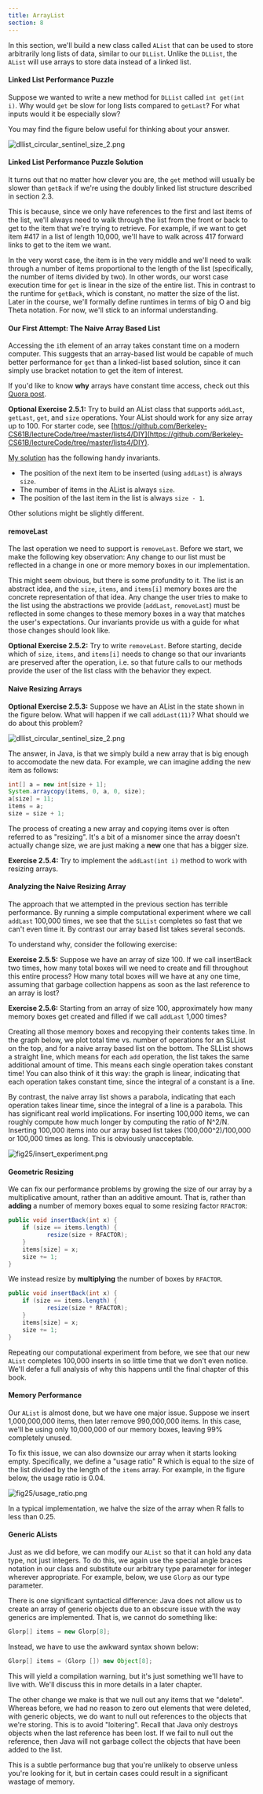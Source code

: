 ```yaml
---
title: ArrayList
section: 8
---
```


In this section, we'll build a new class called `AList` that can be used to store arbitrarily long lists of data, similar to our `DLList`. Unlike the `DLList`, the `AList` will use arrays to store data instead of a linked list.

#### Linked List Performance Puzzle <a href="#linked-list-performance-puzzle" id="linked-list-performance-puzzle"></a>

Suppose we wanted to write a new method for `DLList` called `int get(int i)`. Why would `get` be slow for long lists compared to `getLast`? For what inputs would it be especially slow?

You may find the figure below useful for thinking about your answer.

![dllist\_circular\_sentinel\_size\_2.png](https://joshhug.gitbooks.io/hug61b/content/chap2/fig23/dllist_circular_sentinel_size_2.png)

#### Linked List Performance Puzzle Solution <a href="#linked-list-performance-puzzle-solution" id="linked-list-performance-puzzle-solution"></a>

It turns out that no matter how clever you are, the `get` method will usually be slower than `getBack` if we're using the doubly linked list structure described in section 2.3.

This is because, since we only have references to the first and last items of the list, we'll always need to walk through the list from the front or back to get to the item that we're trying to retrieve. For example, if we want to get item #417 in a list of length 10,000, we'll have to walk across 417 forward links to get to the item we want.

In the very worst case, the item is in the very middle and we'll need to walk through a number of items proportional to the length of the list (specifically, the number of items divided by two). In other words, our worst case execution time for `get` is linear in the size of the entire list. This in contrast to the runtime for `getBack`, which is constant, no matter the size of the list. Later in the course, we'll formally define runtimes in terms of big O and big Theta notation. For now, we'll stick to an informal understanding.

#### Our First Attempt: The Naive Array Based List <a href="#our-first-attempt-the-naive-array-based-list" id="our-first-attempt-the-naive-array-based-list"></a>

Accessing the `i`th element of an array takes constant time on a modern computer. This suggests that an array-based list would be capable of much better performance for `get` than a linked-list based solution, since it can simply use bracket notation to get the item of interest.

If you'd like to know **why** arrays have constant time access, check out this [Quora post](https://www.quora.com/Why-does-accessing-an-array-element-take-constant-time).

**Optional Exercise 2.5.1:** Try to build an AList class that supports `addLast`, `getLast`, `get`, and `size` operations. Your AList should work for any size array up to 100. For starter code, see [https://github.com/Berkeley-CS61B/lectureCode/tree/master/lists4/DIY](https://github.com/Berkeley-CS61B/lectureCode/tree/master/lists4/DIY).

[My solution](https://github.com/Berkeley-CS61B/lectureCode/tree/master/lists4/naive) has the following handy invariants.

* The position of the next item to be inserted (using `addLast`) is always `size`.
* The number of items in the AList is always `size`.
* The position of the last item in the list is always `size - 1`.

Other solutions might be slightly different.

#### removeLast <a href="#removelast" id="removelast"></a>

The last operation we need to support is `removeLast`. Before we start, we make the following key observation: Any change to our list must be reflected in a change in one or more memory boxes in our implementation.

This might seem obvious, but there is some profundity to it. The list is an abstract idea, and the `size`, `items`, and `items[i]` memory boxes are the concrete representation of that idea. Any change the user tries to make to the list using the abstractions we provide (`addLast`, `removeLast`) must be reflected in some changes to these memory boxes in a way that matches the user's expectations. Our invariants provide us with a guide for what those changes should look like.

**Optional Exercise 2.5.2:** Try to write `removeLast`. Before starting, decide which of `size`, `items`, and `items[i]` needs to change so that our invariants are preserved after the operation, i.e. so that future calls to our methods provide the user of the list class with the behavior they expect.

#### Naive Resizing Arrays <a href="#naive-resizing-arrays" id="naive-resizing-arrays"></a>

**Optional Exercise 2.5.3:** Suppose we have an AList in the state shown in the figure below. What will happen if we call `addLast(11)`? What should we do about this problem?

![dllist\_circular\_sentinel\_size\_2.png](https://joshhug.gitbooks.io/hug61b/content/chap2/fig25/full_naive_alist.png)

The answer, in Java, is that we simply build a new array that is big enough to accomodate the new data. For example, we can imagine adding the new item as follows:

```java
int[] a = new int[size + 1];
System.arraycopy(items, 0, a, 0, size);
a[size] = 11;
items = a;
size = size + 1;
```

The process of creating a new array and copying items over is often referred to as "resizing". It's a bit of a misnomer since the array doesn't actually change size, we are just making a **new** one that has a bigger size.

**Exercise 2.5.4:** Try to implement the `addLast(int i)` method to work with resizing arrays.

#### Analyzing the Naive Resizing Array <a href="#analyzing-the-naive-resizing-array" id="analyzing-the-naive-resizing-array"></a>

The approach that we attempted in the previous section has terrible performance. By running a simple computational experiment where we call `addLast` 100,000 times, we see that the `SLList` completes so fast that we can't even time it. By contrast our array based list takes several seconds.

To understand why, consider the following exercise:

**Exercise 2.5.5:** Suppose we have an array of size 100. If we call insertBack two times, how many total boxes will we need to create and fill throughout this entire process? How many total boxes will we have at any one time, assuming that garbage collection happens as soon as the last reference to an array is lost?

**Exercise 2.5.6:** Starting from an array of size 100, approximately how many memory boxes get created and filled if we call `addLast` 1,000 times?

Creating all those memory boxes and recopying their contents takes time. In the graph below, we plot total time vs. number of operations for an SLList on the top, and for a naive array based list on the bottom. The SLList shows a straight line, which means for each `add` operation, the list takes the same additional amount of time. This means each single operation takes constant time! You can also think of it this way: the graph is linear, indicating that each operation takes constant time, since the integral of a constant is a line.

By contrast, the naive array list shows a parabola, indicating that each operation takes linear time, since the integral of a line is a parabola. This has significant real world implications. For inserting 100,000 items, we can roughly compute how much longer by computing the ratio of N^2/N. Inserting 100,000 items into our array based list takes (100,000^2)/100,000 or 100,000 times as long. This is obviously unacceptable.

![fig25/insert\_experiment.png](https://joshhug.gitbooks.io/hug61b/content/chap2/fig25/insert_experiment.png)

#### Geometric Resizing <a href="#geometric-resizing" id="geometric-resizing"></a>

We can fix our performance problems by growing the size of our array by a multiplicative amount, rather than an additive amount. That is, rather than **adding** a number of memory boxes equal to some resizing factor `RFACTOR`:

```java
public void insertBack(int x) {
    if (size == items.length) {
           resize(size + RFACTOR);
    }
    items[size] = x;
    size += 1;
}
```

We instead resize by **multiplying** the number of boxes by `RFACTOR`.

```java
public void insertBack(int x) {
    if (size == items.length) {
           resize(size * RFACTOR);
    }
    items[size] = x;
    size += 1;
}
```

Repeating our computational experiment from before, we see that our new `AList` completes 100,000 inserts in so little time that we don't even notice. We'll defer a full analysis of why this happens until the final chapter of this book.

#### Memory Performance <a href="#memory-performance" id="memory-performance"></a>

Our `AList` is almost done, but we have one major issue. Suppose we insert 1,000,000,000 items, then later remove 990,000,000 items. In this case, we'll be using only 10,000,000 of our memory boxes, leaving 99% completely unused.

To fix this issue, we can also downsize our array when it starts looking empty. Specifically, we define a "usage ratio" R which is equal to the size of the list divided by the length of the `items` array. For example, in the figure below, the usage ratio is 0.04.

![fig25/usage\_ratio.png](https://joshhug.gitbooks.io/hug61b/content/chap2/fig25/usage_ratio.png)

In a typical implementation, we halve the size of the array when R falls to less than 0.25.

#### Generic ALists <a href="#generic-alists" id="generic-alists"></a>

Just as we did before, we can modify our `AList` so that it can hold any data type, not just integers. To do this, we again use the special angle braces notation in our class and substitute our arbitrary type parameter for integer wherever appropriate. For example, below, we use `Glorp` as our type parameter.

There is one significant syntactical difference: Java does not allow us to create an array of generic objects due to an obscure issue with the way generics are implemented. That is, we cannot do something like:

```java
Glorp[] items = new Glorp[8];
```

Instead, we have to use the awkward syntax shown below:

```java
Glorp[] items = (Glorp []) new Object[8];
```

This will yield a compilation warning, but it's just something we'll have to live with. We'll discuss this in more details in a later chapter.

The other change we make is that we null out any items that we "delete". Whereas before, we had no reason to zero out elements that were deleted, with generic objects, we do want to null out references to the objects that we're storing. This is to avoid "loitering". Recall that Java only destroys objects when the last reference has been lost. If we fail to null out the reference, then Java will not garbage collect the objects that have been added to the list.

This is a subtle performance bug that you're unlikely to observe unless you're looking for it, but in certain cases could result in a significant wastage of memory.
